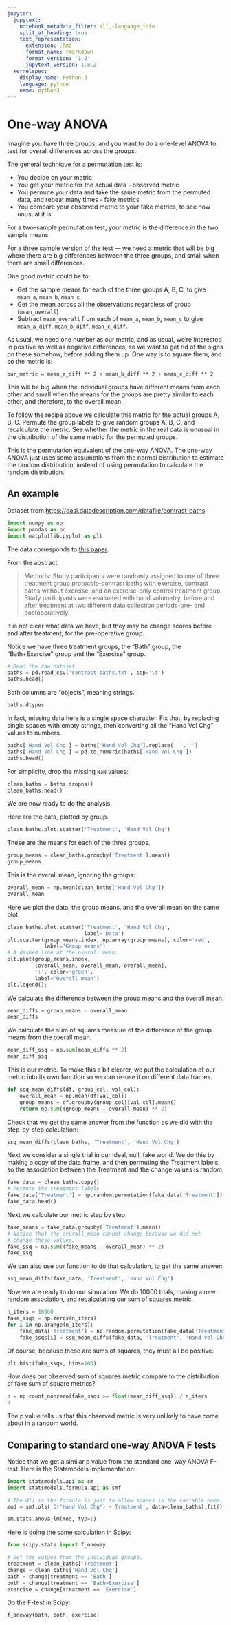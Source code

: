 ```yaml
---
jupyter:
  jupytext:
    notebook_metadata_filter: all,-language_info
    split_at_heading: true
    text_representation:
      extension: .Rmd
      format_name: rmarkdown
      format_version: '1.2'
      jupytext_version: 1.8.2
  kernelspec:
    display_name: Python 3
    language: python
    name: python3
---
```


# One-way ANOVA

Imagine you have three groups, and you want to do a one-level ANOVA to test
for overall differences across the groups.

The general technique for a permutation test is:

* You decide on your metric
* You get your metric for the actual data - observed metric
* You permute your data and take the same metric from the permuted data, and
  repeat many times - fake metrics
* You compare your observed metric to your fake metrics, to see how unusual it
  is.

For a two-sample permutation test, your metric is the difference in the two
sample means.

For a three sample version of the test — we need a metric that will be big
where there are big differences between the three groups, and small when there
are small differences.

One good metric could be to:

* Get the sample means for each of the three groups A, B, C, to give `mean_a`,
  `mean_b`, `mean_c`
* Get the mean across all the observations regardless of group
  (`mean_overall`)
* Subtract `mean_overall` from each of `mean_a`, `mean_b`, `mean_c` to give
  `mean_a_diff`, `mean_b_diff`, `mean_c_diff`.

As usual, we need one number as our metric, and as usual, we're interested in
positive as well as negative differences, so we want to get rid of the signs
on these somehow, before adding them up.  One way is to square them, and so
the metric is:

    our_metric = mean_a_diff ** 2 + mean_b_diff ** 2 + mean_c_diff ** 2

This will be big when the individual groups have different means from each
other and small when the means for the groups are pretty similar to each
other, and therefore, to the overall mean.

To follow the recipe above we calculate this metric for the actual groups A,
B, C.   Permute the group labels to give random groups A, B, C, and
recalculate the metric.   See whether the metric in the real data is unusual
in the distribution of the same metric for the permuted groups.

This is the permutation equivalent of the one-way ANOVA.   The one-way ANOVA
just uses some assumptions from the normal distribution to estimate the random
distribution, instead of using permutation to calculate the random
distribution.


## An example

Dataset from <https://dasl.datadescription.com/datafile/contrast-baths>

```python
import numpy as np
import pandas as pd
import matplotlib.pyplot as plt
```

The data corresponds to [this
paper](https://pubmed.ncbi.nlm.nih.gov/19375278/).

From the abstract:

> Methods: Study participants were randomly assigned to one of three treatment
> group protocols--contrast baths with exercise, contrast baths without
> exercise, and an exercise-only control treatment group. Study participants
> were evaluated with hand volumetry, before and after treatment at two
> different data collection periods-pre- and postoperatively.

It is not clear what data we have, but they may be change scores before and
after treatment, for the pre-operative group.

Notice we have three treatment groups, the "Bath" group, the "Bath+Exercise" group and the "Exercise" group.

```python
# Read the raw dataset
baths = pd.read_csv('contrast-baths.txt', sep='\t')
baths.head()
```

Both columns are "objects", meaning strings.

```python
baths.dtypes
```

In fact, missing data here is a single space character.  Fix that, by replacing single spaces with empty strings, then converting all the "Hand Vol Chg" values to numbers.

```python
baths['Hand Vol Chg'] = baths['Hand Vol Chg'].replace(' ', '')
baths['Hand Vol Chg'] = pd.to_numeric(baths['Hand Vol Chg'])
baths.head()
```

For simplicity, drop the missing `NaN` values:

```python
clean_baths = baths.dropna()
clean_baths.head()
```

We are now ready to do the analysis.

Here are the data, plotted by group.

```python
clean_baths.plot.scatter('Treatment', 'Hand Vol Chg')
```

These are the means for each of the three groups.

```python
group_means = clean_baths.groupby('Treatment').mean()
group_means
```

This is the overall mean, ignoring the groups:

```python
overall_mean = np.mean(clean_baths['Hand Vol Chg'])
overall_mean
```

Here we plot the data, the group means, and the overall mean on the same plot.

```python
clean_baths.plot.scatter('Treatment', 'Hand Vol Chg',
                         label='Data')
plt.scatter(group_means.index, np.array(group_means), color='red',
            label='Group means')
# A dashed line at the overall mean.
plt.plot(group_means.index,
         [overall_mean, overall_mean, overall_mean],
         ':', color='green',
         label='Overall mean')
plt.legend();
```

We calculate the difference between the group means and the overall mean.

```python
mean_diffs = group_means - overall_mean
mean_diffs
```

We calculate the sum of squares measure of the difference of the group means from the overall mean.

```python
mean_diff_ssq = np.sum(mean_diffs ** 2)
mean_diff_ssq
```

This is our metric.  To make this a bit clearer, we put the calculation of our metric into its own function so we can re-use it on different data frames.

```python
def ssq_mean_diffs(df, group_col, val_col):
    overall_mean = np.mean(df[val_col])
    group_means = df.groupby(group_col)[val_col].mean()
    return np.sum((group_means - overall_mean) ** 2)
```

Check that we get the same answer from the function as we did with the step-by-step calculation:

```python
ssq_mean_diffs(clean_baths, 'Treatment', 'Hand Vol Chg')
```

Next we consider a single trial in our ideal, null, fake world.  We do this by making a copy of the data frame, and then permuting the Treatment labels, so the association between the Treatment and the change values is random.

```python
fake_data = clean_baths.copy()
# Permute the treatment labels
fake_data['Treatment'] = np.random.permutation(fake_data['Treatment'])
fake_data.head()
```

Next we calculate our metric step by step.

```python
fake_means = fake_data.groupby('Treatment').mean()
# Notice that the overall_mean cannot change because we did not
# change these values.
fake_ssq = np.sum((fake_means - overall_mean) ** 2)
fake_ssq
```

We can also use our function to do that calculation, to get the same answer:

```python
ssq_mean_diffs(fake_data, 'Treatment', 'Hand Vol Chg')
```

Now we are ready to do our simulation.  We do 10000 trials, making a new random association, and recalculating our sum of squares metric.

```python
n_iters = 10000
fake_ssqs = np.zeros(n_iters)
for i in np.arange(n_iters):
    fake_data['Treatment'] = np.random.permutation(fake_data['Treatment'])
    fake_ssqs[i] = ssq_mean_diffs(fake_data, 'Treatment', 'Hand Vol Chg')
```

Of course, because these are sums of squares, they must all be positive.

```python
plt.hist(fake_ssqs, bins=100);
```

How does our observed sum of squares metric compare to the distribution of fake sum of square metrics?

```python
p = np.count_nonzero(fake_ssqs >= float(mean_diff_ssq)) / n_iters
p
```

The p value tells us that this observed metric is very unlikely to have come about in a random world.

## Comparing to standard one-way ANOVA F tests

Notice that we get a similar p value from the standard one-way ANOVA
F-test.  Here is the Statsmodels implementation:

```python
import statsmodels.api as sm
import statsmodels.formula.api as smf

# The Q() in the formula is just to allow spaces in the variable name.
mod = smf.ols('Q("Hand Vol Chg") ~ Treatment', data=clean_baths).fit()

sm.stats.anova_lm(mod, typ=1)
```

Here is doing the same calculation in Scipy:

```python
from scipy.stats import f_oneway
```

```python
# Get the values from the individual groups.
treatment = clean_baths['Treatment']
change = clean_baths['Hand Vol Chg']
bath = change[treatment == 'Bath']
both = change[treatment == 'Bath+Exercise']
exercise = change[treatment == 'Exercise']
```

Do the F-test in Scipy:

```python
f_oneway(bath, both, exercise)
```
